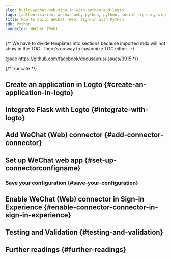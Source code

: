 ```yaml
---
slug: build-wechat-web-sign-in-with-python-and-logto
tags: [authentication, wechat-web, python, python, social-sign-in, sign-in, login]
title: How to build WeChat (Web) sign-in with Python
sdk: Python
connector: WeChat (Web)
---
```


{/*
  We have to divide templates into sections because imported mdx will not show in the TOC.
  There's no way to customize TOC either. :-)

  @see https://github.com/facebook/docusaurus/issues/3915
*/}




{/* truncate */}

<Intro connector={connector} sdk="Python" link="https://www.python.org" />

## Create an application in Logto \{#create-an-application-in-logto}

<CreateApplication type="Traditional web" framework="Flask" />

## Integrate Flask with Logto \{#integrate-with-logto}

<FrameworkGuide />

## Add WeChat (Web) connector \{#add-connector-connector}

<AddSocialConnector connector={connector} framework="Flask" />

## Set up WeChat web app \{#set-up-connectorconfigname}

<ConnectorGuide />

### Save your configuration \{#save-your-configuration}

<SaveYourConfiguration connector={connector} />

## Enable WeChat (Web) connector in Sign-in Experience \{#enable-connector-connector-in-sign-in-experience}

<EnableSocialConnector connector={connector} />

## Testing and Validation \{#testing-and-validation}

<TestingAndValidation connector={connector} sdk="Python" />

## Further readings \{#further-readings}

<FurtherReadings />

